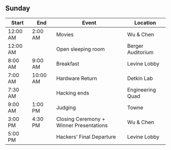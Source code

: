## Sunday

| Start       | End         | Event                                   | Location          |
| ----------- | ----------- | --------------------------------------- | ----------------- |
| 12:00 AM | 2:00 AM  | Movies                                  | Wu & Chen         |
| 12:00 AM |             | Open sleeping room                      | Berger Auditorium |
| 8:00 AM  | 9:00 AM  | Breakfast                               | Levine Lobby      |
| 7:00 AM  | 10:00 AM | Hardware Return                         | Detkin Lab        |
| 7:30 AM  |             | Hacking ends                            | Engineering Quad  |
| 9:00 AM     | 1:00 PM  | Judging                                 | Towne             |
| 3:00 PM  | 4:30 PM  | Closing Ceremony + Winner Presentations | Wu & Chen         |
| 5:00 PM  |             | Hackers' Final Departure                | Levine Lobby      |
